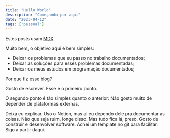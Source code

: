 ```yaml
---
title: "Hello World"
description: "Começando por aqui"
date: "2023-04-12"
tags: ['pessoal']
---
```


<Note emoji="👋">Estes posts usam [MDX](https://mdxjs.com/).</Note>

Muito bem, o objetivo aqui é bem simples:
  - Deixar os problemas que eu passo no trabalho documentados;
  - Deixar as soluções para esses problemas documentadas;
  - Deixar os meus estudos em programação documentados;

Por que fiz esse blog?

Gosto de escrever. Esse é o primeiro ponto.

O segundo ponto é tão simples quanto o anterior: Não gosto muito de depender de plataformas externas.

Deixa eu explicar. Uso o Notion, mas ai eu dependo dele pra documentar as coisas. Não que seja ruim, longe disso.
Mas tudo fica lá, preso. Gosto de construir e desenvolver software. Achei um template no git para facilitar. Sigo a partir daqui.
